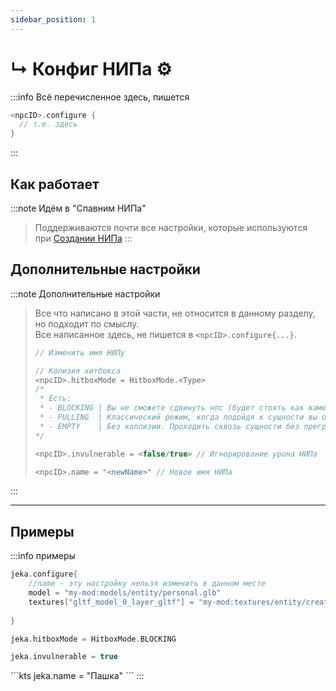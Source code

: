 ```yaml
---
sidebar_position: 1
---
```



# ↳ Конфиг НИПа ⚙️

:::info Всё перечисленное здесь, пишется
```kts
<npcID>.configure {
  // т.е. здесь
}
```
:::

## Как работает

:::note Идём в "Спавним НИПа"
>  Поддерживаются почти все настройки, которые используются при [Создании НИПа](./0-npc-create.mdx)
:::

## Дополнительные настройки

:::note Дополнительные настройки
>  Все что написано в этой части, не относится в данному разделу, но подходит по смыслу.  
>  Все написанное здесь, не пишется в `<npcID>.configure{...}`.
> ```kts
> // Изменить имя НИПу
> 
> // Колизия хитбокса
> <npcID>.hitboxMode = HitboxMode.<Type>
> /* 
>  * Есть:
>  * - BLOCKING | Вы не сможете сдвинуть нпс (будет стоять как камень)
>  * - PULLING  | Классический режим, когда подойдя к сущности вы отталкиваетесь друг от друга
>  * - EMPTY    | Без коллизии. Проходить сквозь сущности без преград
> */
> 
> <npcID>.invulnerable = <false/true> // Игнорирование урона НИПа
>
> <npcID>.name = "<newName>" // Новое имя НИПа
> ```
:::

---

## Примеры

:::info примеры

<Tabs>
<TabItem value="configureNPC" label="Пример настроек" attributes={{className: styles.def}}>

```kts
jeka.configure{
    //name - эту настройку нельзя изменить в данном месте
    model = "my-mod:models/entity/personal.glb"
    textures["gltf_model_0_layer_gltf"] = "my-mod:textures/entity/creatures.png"
    
}
```

</TabItem>
<TabItem value="hitboxMode" label="Режим хитбокса" attributes={{className: styles.def}}>

```kts
jeka.hitboxMode = HitboxMode.BLOCKING
```

</TabItem>
<TabItem value="ignoreDamage" label="Игнорировать урон" attributes={{className: styles.def}}>

```kts
jeka.invulnerable = true
```

</TabItem>
<TabItem value="changeName" label="Изменить имя НИПу" attributes={{className: styles.def}}>
```kts
jeka.name = "Пашка"
```

</TabItem>
</Tabs>
:::